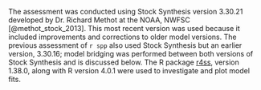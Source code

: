 The assessment was conducted using Stock Synthesis version 3.30.21 developed by Dr. Richard Methot at the NOAA, NWFSC [@methot_stock_2013]. This most recent version was used because it included improvements and corrections to older model versions.  The previous assessment of `r spp` also used Stock Synthesis but an earlier version, 3.30.16; model bridging was performed between both versions of Stock Synthesis and is discussed below.  The R package [r4ss](https://github.com/r4ss/r4ss), version 1.38.0, along with R version 4.0.1 were used to investigate and plot model fits. 